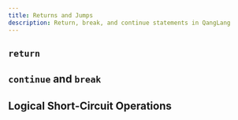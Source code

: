 ---
title: Returns and Jumps
description: Return, break, and continue statements in QangLang
---

## `return`

## `continue` and `break`

## Logical Short-Circuit Operations

